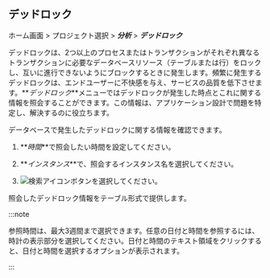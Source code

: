 ## デッドロック

ホーム画面 > プロジェクト選択 > **_分析_** > **_デッドロック_**

デッドロックは、2つ以上のプロセスまたはトランザクションがそれぞれ異なるトランザクションに必要なデータベースリソース（テーブルまたは行）をロックし、互いに進行できないようにブロックするときに発生します。頻繁に発生するデッドロックは、エンドユーザーに不快感を与え、サービスの品質を低下させます。**_デッドロック_**メニューではデッドロックが発生した時点とこれに関する情報を照会することができます。この情報は、アプリケーション設計で問題を特定し、解決するのに役立ちます。

<ProdImg img='db-deadlock-basic.png' desc='데드락' />

データベースで発生したデッドロックに関する情報を確認できます。

1.  **_時間_**で照会したい時間を設定してください。

2.  **_インスタンス_**で、照会するインスタンス名を選択してください。

3.  ![検索アイコン](/img/ico-btn-search.png)ボタンを選択してください。

照会したデッドロック情報をテーブル形式で提供します。

:::note

参照時間は、最大3週間まで選択できます。任意の日付と時間を参照するには、時計の表示部分を選択してください。日付と時間のテキスト領域をクリックすると、日付と時間を選択するオプションが表示されます。

:::
